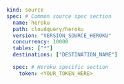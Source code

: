 ```yaml copy
kind: source
spec: # Common source spec section
  name: heroku
  path: cloudquery/heroku
  version: "VERSION_SOURCE_HEROKU"
  concurrency: 10000
  tables: ["*"]
  destinations: ["DESTINATION_NAME"]

  spec: # Heroku specific section
    token: <YOUR_TOKEN_HERE>
```
